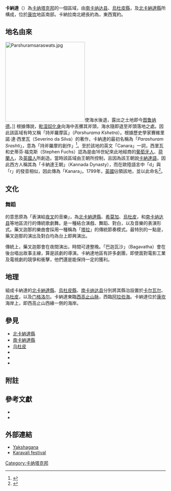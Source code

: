 {{Orphan|time=2017-08-28T02:37:05+00:00}}

{{Infobox settlement
| name       = 卡納達
| native_name             = ಕೆನರಾ/ಕರಾವಳಿ 
| native_name_lang        = kan
| other_name              = 
| image_skyline           = Canara.jpg
| imagesize               =
| image_alt               = 
| image_caption           = Canara region shown in Saffron
| nickname                = 
| map_alt                 = 
| map_caption             = 
| image_map               = 
| latd                    = 
| latm                    = 
| lats                    = 
| latNS                   = 
| longd                   = 
| longm                   = 
| longs                   = 
| longEW                  = 
| coordinates_display     = 
| subdivision_type        = 國家
| subdivision_name        = {{flag|India}}
| subdivision_type1       = [[印度的邦和中央直辖区|邦]]
| subdivision_name1       = {{flag|Karnataka}}
| subdivision_type2       = 
| subdivision_name2       = [[康坎|康坎]] / 卡納拉
| established_title       = <!-- Established -->
| established_date        = 
| founder                 = 
| named_for               = 
| parts_type              = [[乡_(南亚)|乡]]
| parts                   = [[卡尔瓦尔|卡尔瓦尔]]、[[安科拉|安科拉]]、[[库姆塔|库姆塔]]、[[霍纳瓦尔|霍纳瓦尔]]、[[巴特卡尔|巴特卡尔]]、[[西尔西|西尔西]]、{{tsl|en|Siddapura, Uttara Kannada||Siddapur}}、[[耶尔拉普尔|耶尔拉普尔]]、[[穆恩德戈德|穆恩德戈德]]、[[哈利耶尔|哈利耶尔]]、{{tsl|en|Joida||Joida}}、[[门格洛尔|门格洛尔]]、{{tsl|en|Sullia||Sullia}}、{{tsl|en|Puttur, Karnataka||Puttur}}、[[贝尔唐格阿迪|贝尔唐格阿迪]]、[[班特瓦尔|班特瓦尔]]、[[乌杜皮|乌杜皮]]、{{tsl|en|Karkala||Karkala}}、[[昆达普拉|昆达普拉]]、{{tsl|en|Byndoor||Byndoor}}、{{tsl|en|Brahmavar||Brahmavar}}
| seat_type               = 首府
| seat                    = [[门格洛尔|门格洛尔]]、[[乌杜皮|Udupi]]、[[卡尔瓦尔|Karwar]]
| subdivision_type3       = 最大城市
| subdivision_name3       = [[门格洛尔|门格洛尔]]
| government_type         = 
| governing_body          = 
| leader_title1           = [[警務處副處長|警務處副處長]]
| leader_name1            =
| unit_pref               = Metric
| area_footnotes          = 
| area_rank               =
| area_total_km2          = 18730
| elevation_footnotes     = 
| elevation_m             = 
| population_total        = 4633037
| population_as_of        = 2011
| population_rank         =
| population_density_km2  = auto
| population_demonym      = 
| population_footnotes    = 
| demographics_type1      = 語言
| demographics1_title1    = 官方
| demographics1_info1     = [[卡纳达语|卡纳达语]] 
| demographics1_title2    = 方言
| demographics1_info2     = {{tsl|en|Tulu language||Tulu}}、[[孔卡尼语|孔卡尼语]]、{{tsl|en|Kundapura Kannada||Kundapura Kannada}}、{{tsl|en|Havyaka Kannada||Havyaka Kannada}}、{{tsl|en|Are Bhashe||Are Bhashe}}、{{tsl|en|Beary language||Beary language}}
| timezone1               = [[印度標準時間|IST]]
| utc_offset1             = +5:30
| postal_code_type        = {{tsl|en|Postal Index Number||PIN}}
| postal_code             = 
| area_code_type          = 電話區碼
| area_code               = 
| registration_plate      = * [[门格洛尔|门格洛尔]] KA 19, KA 21, KA 62
* [[乌杜皮|乌杜皮]] KA-20
* [[卡尔瓦尔|卡尔瓦尔]] KA 30
* [[西尔西|西尔西]] KA 31
* [[霍纳瓦尔|霍纳瓦尔]] KA 47
* [[丹德利|丹德利]] KA 65
| blank1_name_sec1        = 海岸線
| blank1_info_sec1        = {{Convert|300|km|mi}}
| blank2_name_sec1        = [[人類性別比|性別比]]
| blank2_info_sec1        = 1040 [[雄性|♂]]/[[雌性|♀]]
| blank3_name_sec1        = 識字率
| blank3_info_sec1        = 87.03%（卡纳塔克邦境內最高）
}}
'''卡納達'''（{{lang-kn|ಕೆನರಾ/ಕರಾವಳಿ}}）為[[卡纳塔克邦|卡纳塔克邦]]的一個區域，由[[南卡纳达县|南卡纳达县]]、[[烏杜皮縣|烏杜皮縣]]，及[[北卡納達縣|北卡納達縣]]所構成，位於[[康坎|康坎]]地區南部。卡納拉南北總長約為{{convert|300|km|mi}}，東西寬約{{convert|30|to|110|km|mi}}。

==地名由來==
[[File:Parshuramsaraswats.jpg|250px]]使海水後退，露出之土地即今[[图鲁纳德|图鲁纳德]]。]]
根據傳說，[[毗湿奴|毗湿奴]][[化身_(印度教)|化身]]{{tsl|en|Parashurama|持斧羅摩}}向海中丟擲其斧頭，海水隨即退至斧頭落地之處。因此該區域有時又稱「持斧羅摩區」（''Parshurama Kshetra''）。根據歷史學家賽維里諾·達·西里瓦（Severino da Silva）的著作，卡納達的最初名稱為「''Parashuram Srashti''」，意為「持斧羅摩的創作」<ref name="hc74">{{harvnb|Silva|1958|p=74|Ref=hc}}</ref>。至於該地的英文「Canara」一詞，西里瓦和史蒂芬·福克斯（Stephen Fuchs）認為是由16世紀來此地經商的[[葡萄牙人|葡萄牙人]]、[[荷蘭人|荷蘭人]]，及[[英國人|英國人]]所創造。當時該區域由{{tsl|en|Bednore|畢德羅爾}}王朝所控制，且因為該王朝說[[卡納達語|卡納達語]]，因此西方人稱其為「卡納達王朝」（Kannada Dynasty），而在歐陸語言中「d」與「r」的發音相似，因此傳為「Kanara」。1799年，[[不列颠东印度公司|英國]]佔領該地，並以此命名<ref name="21§2">{{harvnb|Silva|Fuchs|1965|pp=1§2|Ref=2}}</ref>。

==文化==

===舞蹈===
{{tsl|en|Yakshagana|夜叉迦那}}的意思原為「表演給[[夜叉|夜叉]]的音樂」，為[[北卡納達縣|北卡納達縣]]、[[希莫加|希莫加]]、[[烏杜皮|烏杜皮]]，和[[南卡纳达县|南卡纳达县]]等地區流行的傳統歌劇舞。是一種結合演戲、舞蹈、對白，以及音樂的表演形式。藥叉迦那的樂曲會採用一種稱為「[[塔拉_(音樂)|塔拉]]」的傳統節奏模式。最特別的一點是，藥叉迦那的演出及對白均為台上即興演出。

傳統上，藥叉迦那會在夜間演出，時間可達整晚。「巴迦瓦沙」（Bagavatha）會在後台唱出故事主線，算是該劇的導演。卡納達地區有許多劇團，即使面對電影工業及電視劇的競爭和衝擊，他們還是能保持一定的獲利。

==地理==
{{coord|14|53|N|74|35|E|region:IN_type:adm2nd|display=title}}

組成卡納達的[[北卡納達縣|北卡納達縣]]、[[乌杜皮|烏杜皮縣]]、[[南卡纳达县|南卡纳达县]]分別將其縣治設置於[[卡尔瓦尔|卡尔瓦尔]]、[[乌杜皮|乌杜皮]]，以及[[门格洛尔|门格洛尔]]。卡納達東臨[[西高止山脉|西高止山脉]]，西臨[[阿拉伯海|阿拉伯海]]。卡納達位於[[康坎|康坎]]海岸上，即西高止山西緣一側的海岸。

==參見==
* [[北卡納達縣|北卡納達縣]]
* [[南卡納達縣|南卡納達縣]]
* [[乌杜皮|乌杜皮]]
* {{tsl|en|Yakshagana||Yakshagana}}
* {{tsl|en|Gokarna, India||Gokarna}}
* {{tsl|en|Udupi cuisine||Udupi cuisine}}

==附註==
{{reflist|2}}

==參考文獻==
*{{cite book
 |last         = Silva
 |first        = Severine
 |author2      = Stephen Fuchs
 |publisher    = Asian Folklore Studies, [[南山大學|Nanzan University]] ([[日本|Japan]])
 |url          = https://www.nanzan-u.ac.jp/SHUBUNKEN/publications/afs/pdf/a173.pdf
 |format       = [[便携式文档格式|PDF]], 2.48 [[百万字节|MB]]
 |title        = The Marriage Customs of the Christians in South Canara
 |year         = 1965
 |series       = 2
 |accessdate   = 2009-04-23
 |ref          = 2
 |volume       = 24
 |archive-date = 2009-12-17
 |archive-url  = https://www.webcitation.org/5m5DdqExt?url=https://www.nanzan-u.ac.jp/SHUBUNKEN/publications/afs/pdf/a173.pdf
 |dead-url     = yes
}}
*{{cite book
|last=Silva
|first=Severine
|publisher=Star of Kanara Press
|title=History of Christianity in Canara
|year=1961
|location=[[库姆塔|Coompta]], North Canara
|accessdate=2009-04-23
|ref=hc
|volume=I}}

==外部連結==
{{wikivoyage|Kanara}}
*[http://www.yakshagana.com/ Yakshagana]{{Wayback|url=http://www.yakshagana.com/ |date=20110209030025 }}
*[https://web.archive.org/web/20161002144022/http://karavaliutsav.com/ Karavali festival]

[[Category:卡纳塔克邦|Category:卡纳塔克邦]]